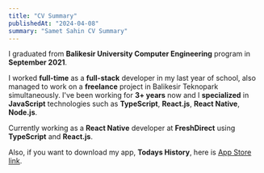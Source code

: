 ```yaml
---
title: "CV Summary"
publishedAt: "2024-04-08"
summary: "Samet Sahin CV Summary"
---
```


I graduated from **Balikesir University Computer Engineering** program in **September 2021**.

I worked **full-time** as a **full-stack** developer in my last year of school, also managed to work on a **freelance** project in Balikesir Teknopark simultaneously. I've been working for **3+ years** now and I **specialized** in **JavaScript** technologies such as **TypeScript**, **React.js**, **React Native**, **Node.js**.

Currently working as a **React Native** developer at **FreshDirect** using **TypeScript** and **React.js**.

Also, if you want to download my app, **Todays History**, here is [App Store link](https://apps.apple.com/us/app/todays-history/id6737744873).
